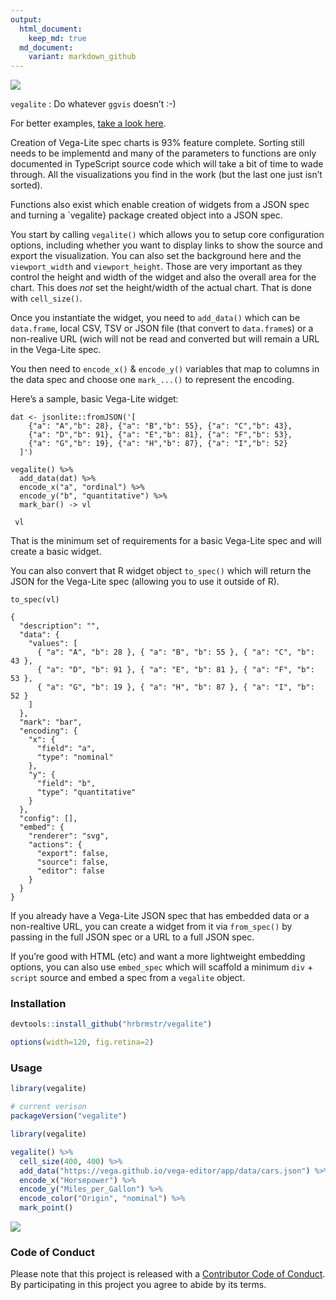 ```yaml
---
output:
  html_document:
    keep_md: true
  md_document:
    variant: markdown_github
---
```

![](gallery.png)

`vegalite` : Do whatever `ggvis` doesn't :-)

For better examples, [take a look here](http://rud.is/projects/vegalite01.html).

Creation of Vega-Lite spec charts is 93% feature complete. Sorting still
needs to be implementd and many of the parameters to functions are only
documented in TypeScript source code which will take a bit of time to
wade through. All the visualizations you find in the
\href{http://vega.github.io/vega-lite/gallery.html}{Vega-Lite Gallery} work
(but the last one just isn't sorted).

Functions also exist which enable creation of widgets from a JSON spec and
turning a `vegalite} package created object into a JSON spec.

You start by calling `vegalite()` which allows you to setup core
configuration options, including whether you want to display links to
show the source and export the visualization. You can also set the background
here and the `viewport_width` and `viewport_height`. Those are
very important as they control the height and width of the widget and also
the overall area for the chart. This does _not_ set the height/width
of the actual chart. That is done with `cell_size()`.

Once you instantiate the widget, you need to `add_data()` which can
be `data.frame`, local CSV, TSV or JSON file (that convert to
`data.frame`s) or a non-realive URL (wich will not be read and
converted but will remain a URL in the Vega-Lite spec.

You then need to `encode_x()` & `encode_y()` variables that
map to columns in the data spec and choose one `mark_...()` to
represent the encoding.

Here's a sample, basic Vega-Lite widget:

    dat <- jsonlite::fromJSON('[
        {"a": "A","b": 28}, {"a": "B","b": 55}, {"a": "C","b": 43},
        {"a": "D","b": 91}, {"a": "E","b": 81}, {"a": "F","b": 53},
        {"a": "G","b": 19}, {"a": "H","b": 87}, {"a": "I","b": 52}
      ]')

    vegalite() %>%
      add_data(dat) %>%
      encode_x("a", "ordinal") %>%
      encode_y("b", "quantitative") %>%
      mark_bar() -> vl

     vl

That is the minimum set of requirements for a basic Vega-Lite spec and
will create a basic widget.

You can also convert that R widget object `to_spec()` which will return
the JSON for the Vega-Lite spec (allowing you to use it outside of R).

    to_spec(vl)

    {
      "description": "",
      "data": {
        "values": [
          { "a": "A", "b": 28 }, { "a": "B", "b": 55 }, { "a": "C", "b": 43 },
          { "a": "D", "b": 91 }, { "a": "E", "b": 81 }, { "a": "F", "b": 53 },
          { "a": "G", "b": 19 }, { "a": "H", "b": 87 }, { "a": "I", "b": 52 }
        ]
      },
      "mark": "bar",
      "encoding": {
        "x": {
          "field": "a",
          "type": "nominal"
        },
        "y": {
          "field": "b",
          "type": "quantitative"
        }
      },
      "config": [],
      "embed": {
        "renderer": "svg",
        "actions": {
          "export": false,
          "source": false,
          "editor": false
        }
      }
    }

If you already have a Vega-Lite JSON spec that has embedded data or a
non-realtive URL, you can create a widget from it via `from_spec()`
by passing in the full JSON spec or a URL to a full JSON spec.

If you're good with HTML (etc) and want a more lightweight embedding options, you
can also use `embed_spec` which will scaffold a minimum `div` +
`script` source and embed a spec from a `vegalite` object.

### Installation

```r
devtools::install_github("hrbrmstr/vegalite")
```

```r
options(width=120, fig.retina=2)
```

### Usage

```r
library(vegalite)

# current verison
packageVersion("vegalite")

```

```r
library(vegalite)

vegalite() %>% 
  cell_size(400, 400) %>% 
  add_data("https://vega.github.io/vega-editor/app/data/cars.json") %>% 
  encode_x("Horsepower") %>% 
  encode_y("Miles_per_Gallon") %>% 
  encode_color("Origin", "nominal") %>% 
  mark_point()
```

![](vega.png)

### Code of Conduct

Please note that this project is released with a [Contributor Code of Conduct](CONDUCT.md). By participating in this project you agree to abide by its terms.


